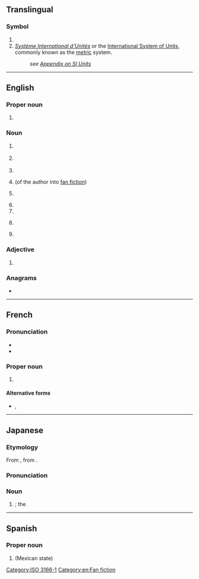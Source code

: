 {{also|Appendix:Variations of "si"}}
==Translingual==

===Symbol===
{{head|mul|symbol}}

# {{n-g|The [[ISO]] 3166-1 two-letter (alpha-2) code for [[Slovenia]].}}
# ''[[Système International d'Unités]]'' or the [[International System of Units]], commonly known as the [[metric]] system.
#: ''see [[Appendix:SI_units|Appendix on SI Units]]''

[[Category:ISO 3166-1]]

----

==English==
{{wikipedia}}

===Proper noun===
{{en-proper noun}}

# {{initialism of|en|{{w|Smithsonian Institution}}}}

===Noun===
{{en-noun|~}}

# {{lb|en|electronics}} {{initialism of|en|[[signal]] [[integrity]]}}
# {{lb|en|technology}} {{initialism of|en|[[systems]] [[integration]]}}
# {{initialism of|en|self-injury}}
# {{lb|en|fandom slang}} {{initialism of|en|self-insertion}} (of the author into [[fan fiction]])
# {{lb|en|mechanical engineering}} {{initialism of|en|spark ignition}}
# {{initialism of|en|supporting information}}
# {{initialism of|en|[[special]] [[intelligence]]}}
# {{lb|en|finance}} {{initialism of|en|systematic internaliser}}
# {{initialism of|en|swarm intelligence}}

===Adjective===
{{en-adj|-}}

# {{lb|en|anatomy|medicine}} {{initialism of|en|sacroiliac}}
#: {{ux|en|[[SI joint|'''SI''' joint]]}}

===Anagrams===
* {{anagrams|en|a=is|'is|I's|IS|Is|i's|is|is-|is.}}

[[Category:en:Fan fiction]]

----

==French==

===Pronunciation===
* {{fr-IPA|èss-i}}
* {{audio|fr|LL-Q150 (fra)-0x010C-SI.wav|Audio}}

===Proper noun===
{{fr-proper noun}}

# {{abbreviation of|fr|Système international}} {{qualifier|{{l|fr|Système international d'unités}}}} {{gloss|the international standard [[metric system]]}}

====Alternative forms====
* {{sense|Système International d'Unités}} {{l|fr|S.I.}}, {{l|fr|S. I.}}

----

==Japanese==

===Etymology===
From {{bor|ja|en|SI|sort=えすあい}}, from {{der|ja|fr|SI|sort=えすあい}}.

===Pronunciation===
{{ja-pron|エスアイ|acc=3}}

===Noun===
{{ja-noun|エス%アイ}}

# {{syn of|ja|国際単位系|tr=Kokusai Tan'ikei||{{l|en|International System of Units}}}}; the {{l|en|SI}}

{{topics|ja|Systems|SI units|sort=えすあい}}

----

==Spanish==

===Proper noun===
{{es-proper noun|m}}

# {{abbreviation of|es|Sinaloa}} (Mexican state)